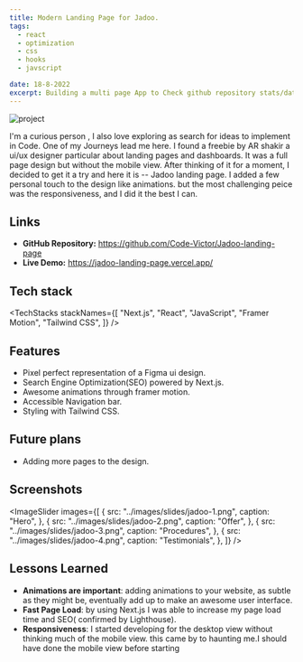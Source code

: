```yaml
---
title: Modern Landing Page for Jadoo.
tags:
  - react
  - optimization
  - css
  - hooks
  - javscript

date: 18-8-2022
excerpt: Building a multi page App to Check github repository stats/data at a glance
---
```


<Caption caption="jadoo landing page hero">
  <Image
    src="../images/projects/jadoo-thumbnail-slim.png"
    alt="project"
    width={1651}
    height={640}
  />
</Caption>

I'm a curious person , I also love exploring as search for ideas to implement in Code. One of my Journeys lead me here.
I found a freebie by AR shakir a ui/ux designer particular about landing pages and dashboards. It was a full page design but without the mobile view.
After thinking of it for a moment, I decided to get it a try and here it is -- Jadoo landing page. I added a few personal touch to the design like animations.
but the most challenging peice was the responsiveness, and I did it the best I can.

## Links

- **GitHub Repository:** <a target="_blank" href="https://github.com/Code-Victor/Jadoo-landing-page">https://github.com/Code-Victor/Jadoo-landing-page</a>
- **Live Demo:** <a target="_blank" href="https://jadoo-landing-page.vercel.app/">https://jadoo-landing-page.vercel.app/</a>

## Tech stack

<TechStacks
  stackNames={[
    "Next.js",
    "React",
    "JavaScript",
    "Framer Motion",
    "Tailwind CSS",
  ]}
/>

## Features

- Pixel perfect representation of a Figma ui design.
- Search Engine Optimization(SEO) powered by Next.js.
- Awesome animations through framer motion.
- Accessible Navigation bar.
- Styling with Tailwind CSS.

## Future plans

- Adding more pages to the design.

## Screenshots

<ImageSlider
  images={[
    {
      src: "../images/slides/jadoo-1.png",
      caption: "Hero",
    },
    {
      src: "../images/slides/jadoo-2.png",
      caption: "Offer",
    },
    {
      src: "../images/slides/jadoo-3.png",
      caption: "Procedures",
    },
    {
      src: "../images/slides/jadoo-4.png",
      caption: "Testimonials",
    },
  ]}
/>

## Lessons Learned

- **Animations are important**: adding animations to your website, as subtle as they might be, eventually add up to make an awesome user interface.
- **Fast Page Load**: by using Next.js I was able to increase my page load time and SEO( confirmed by Lighthouse).
- **Responsiveness**: I started developing for the desktop view without thinking much of the mobile view. this came by to haunting me.I should have done the mobile view before starting
